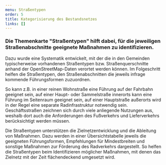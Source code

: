 ```yaml
---
menu: Straßentypen
order: 5
title: Kategorisierung des Bestandsnetzes
links: []
---
```


### Die Themenkarte "Straßentypen" hilft dabei, für die jeweiligen Straßenabschnitte geeignete Maßnahmen zu identifizieren.&#x20;

Dazu wurde eine Systematik entwickelt, mit der die in den Gemeinden typischerweise vorhandenen Straßentypen bzw. Straßenquerschnitte anhand der OpenStreetMap-Daten verortet werden können. Im Folgeschritt helfen die Straßentypen, den Straßenabschnitten die jeweils infrage kommende Führungsformen zuzuordnen.

So kann z.B. in einer reinen Wohnstraße eine Führung auf der Fahrbahn geeignet sein, auf einer Haupt- oder Sammelstraße innerorts kann eine Führung im Seitenraum geeignet sein, auf einer Hauptstraße außerorts wird in der Regel eine separate Radinfrastruktur notwendig sein. Geschäftsstraßen zeichnen sich durch viele anliegende Nutzungen aus, weshalb dort auch die Anforderungen des Fußverkehrs und Lieferverkehrs berücksichtigt werden müssen.

Die Straßentypen unterstützen die Zielnetzentwicklung und die Ableitung von Maßnahmen. Dazu werden in einer Übersichtstabelle jeweils die geeigneten Führungsformen, Empfehlungen für Mindestbreiten und sonstige Maßnahmen zur Förderung des Radverkehrs dargestellt. So helfen die Straßentypen beim Identifizieren möglicher Maßnahmen, mit denen das Zielnetz mit der Zeit flächendeckend umgesetzt wird.

